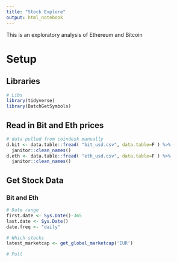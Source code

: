 ```yaml
---
title: "Stock Explore"
output: html_notebook
---
```


This is an exploratory analysis of Ethereum and Bitcoin

# Setup
## Libraries
```r
# Libs
library(tidyverse)
library(BatchGetSymbols)
```

## Read in Bit and Eth prices
```r
# data pulled from coindesk manually
d.bit <- data.table::fread( "bit_usd.csv", data.table=F ) %>%
  janitor::clean_names()
d.eth <- data.table::fread( "eth_usd.csv", data.table=F ) %>%
  janitor::clean_names()
```


## Get Stock Data
### Bit and Eth
```r
# Date range
first.date <- Sys.Date()-365
last.date <- Sys.Date()
date.freq <- "daily"

# Which stocks
latest_marketcap <- get_global_marketcap('EUR')

# Pull 

```


















